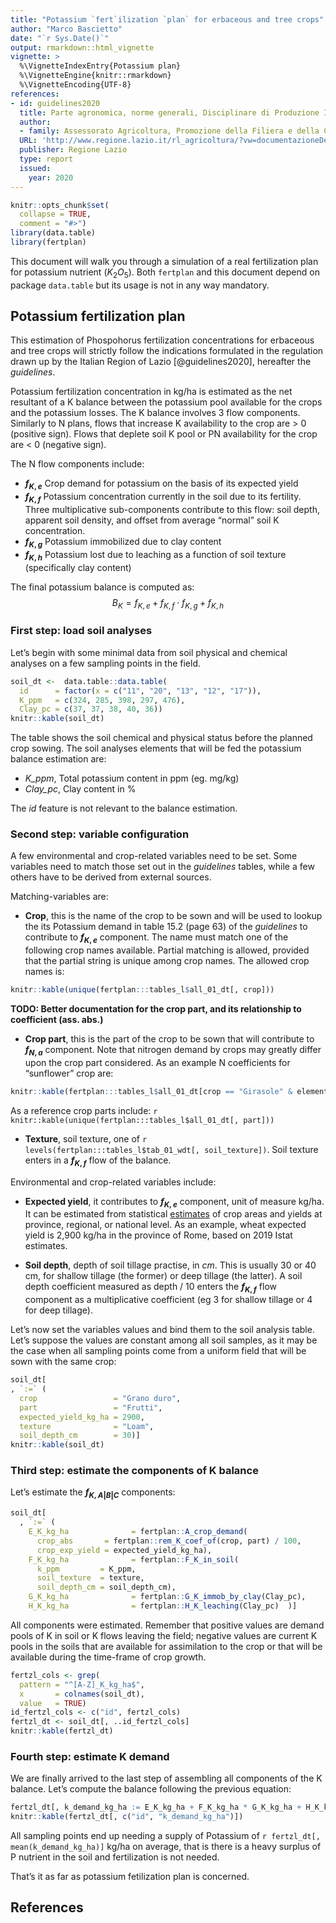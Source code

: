 ```yaml
---
title: "Potassium `fert`ilization `plan` for erbaceous and tree crops"
author: "Marco Bascietto"
date: "`r Sys.Date()`"
output: rmarkdown::html_vignette
vignette: >
  %\VignetteIndexEntry{Potassium plan}
  %\VignetteEngine{knitr::rmarkdown}
  %\VignetteEncoding{UTF-8}
references:
- id: guidelines2020
  title: Parte agronomica, norme generali, Disciplinare di Produzione Integrata della Regione Lazio - SQNPI
  author:
  - family: Assessorato Agricoltura, Promozione della Filiera e della Cultura del Cibo, Ambiente e Risorse Naturali
  URL: 'http://www.regione.lazio.it/rl_agricoltura/?vw=documentazioneDettaglio&id=52065'
  publisher: Regione Lazio
  type: report
  issued:
    year: 2020
---
```


```r
knitr::opts_chunk$set(
  collapse = TRUE,
  comment = "#>")
library(data.table)
library(fertplan)
```

This document will walk you through a simulation of a real fertilization plan for potassium nutrient ($K_2O_5$). Both `fertplan` and this document depend on package `data.table` but its usage is not in any way mandatory.


## Potassium fertilization plan

This estimation of Phospohorus fertilization concentrations for erbaceous and tree crops will strictly follow the indications formulated in the regulation drawn up by the Italian Region of Lazio [@guidelines2020], hereafter the *guidelines*.

Potassium fertilization concentration in kg/ha is estimated as the net resultant of a K balance between the potassium pool available for the crops and the potassium losses. The K balance involves 3 flow components. Similarly to N plans, flows that increase K availability to the crop are > 0 (positive sign). Flows that deplete soil K pool or PN availability for the crop are < 0 (negative sign). 

The N flow components include:

  * **$f_{K,e}$** Crop demand for potassium on the basis of its expected yield
  * **$f_{K,f}$** Potassium concentration currently in the soil due to its fertility. Three multiplicative sub-components contribute to this flow: soil depth, apparent soil density, and offset from average "normal" soil K concentration.
  * **$f_{K,g}$** Potassium immobilized due to clay content
  * **$f_{K,h}$** Potassium lost due to leaching as a function of soil texture (specifically clay content)

The final potassium balance is computed as:
$$B_K = f_{K,e} + f_{K,f} \cdot f_{K,g} + f_{K,h}$$


### First step: load soil analyses

Let's begin with some minimal data from soil physical and chemical analyses on a few sampling points in the field.

```r
soil_dt <-  data.table::data.table(
  id      = factor(x = c("11", "20", "13", "12", "17")), 
  K_ppm   = c(324, 285, 398, 297, 476), 
  Clay_pc = c(37, 37, 38, 40, 36))
knitr::kable(soil_dt)
```


The table shows the soil chemical and physical status before the planned crop sowing. The soil analyses elements that will be fed the potassium balance estimation are:

  * *K_ppm*, Total potassium content in ppm (eg. mg/kg)
  * *Clay_pc*, Clay content in %

The *id* feature is not relevant to the balance estimation.


### Second step: variable configuration

A few environmental and crop-related variables need to be set. 
Some variables need to match those set out in the *guidelines* tables, while a few others have to be derived from external sources. 

Matching-variables are:

  * **Crop**, this is the name of the crop to be sown and will be used to lookup the its Potassium demand in table 15.2 (page 63) of the *guidelines* to contribute to **$f_{K,e}$** component. The name must match one of the following crop names available. Partial matching is allowed, provided that the partial string is unique among crop names. The allowed crop names is:
  ```r
knitr::kable(unique(fertplan:::tables_l$all_01_dt[, crop]))
```

  **TODO: Better documentation for the crop part, and its relationship to coefficient (ass. abs.)**
  
  * **Crop part**, this is the part of the crop to be sown that will contribute to **$f_{N,a}$** component. Note that nitrogen demand by crops may greatly differ upon the crop part considered. As an example N coefficients for "sunflower" crop are:
  ```r
  knitr::kable(fertplan:::tables_l$all_01_dt[crop == "Girasole" & element == "N",])
  ```
  
  As a reference crop parts include:
  ```r
  knitr::kable(unique(fertplan:::tables_l$all_01_dt[, part]))
  ```
  
  * **Texture**, soil texture, one of `r levels(fertplan:::tables_l$tab_01_wdt[, soil_texture])`. Soil texture enters in a **$f_{K,f}$** flow of the balance.


Environmental and crop-related variables include:

  * **Expected yield**, it contributes to **$f_{K,e}$** component, unit of measure kg/ha. It can be estimated from statistical [estimates](http://dati.istat.it "ISTAT web site") of crop areas and yields at province, regional, or national level. As an example, wheat expected yield is 2,900 kg/ha in the province of Rome, based on 2019 Istat estimates.

  * **Soil depth**, depth of soil tillage practise, in $cm$. This is usually 30 or 40 cm, for shallow tillage (the former) or deep tillage (the latter). A soil depth coefficient measured as depth / 10 enters the **$f_{K,f}$** flow component as a multiplicative coefficient (eg 3 for shallow tillage or 4 for deep tillage).

  
Let's now set the variables values and bind them to the soil analysis table. Let's suppose the values are constant among all soil samples, as it may be the case when all sampling points come from a uniform field that will be sown with the same crop:

  ```r
soil_dt[
  , `:=` (
    crop                 = "Grano duro",
    part                 = "Frutti",
    expected_yield_kg_ha = 2900,
    texture              = "Loam",
    soil_depth_cm        = 30)]
knitr::kable(soil_dt)
```



### Third step: estimate the components of K balance

Let's estimate the **$f_{K,A|B|C}$** components:

```r
soil_dt[
  , `:=` (
    E_K_kg_ha              = fertplan::A_crop_demand(
      crop_abs       = fertplan::rem_K_coef_of(crop, part) / 100,
      crop_exp_yield = expected_yield_kg_ha),
    F_K_kg_ha              = fertplan::F_K_in_soil(
      k_ppm         = K_ppm, 
      soil_texture  = texture, 
      soil_depth_cm = soil_depth_cm),
    G_K_kg_ha              = fertplan::G_K_immob_by_clay(Clay_pc),
    H_K_kg_ha              = fertplan::H_K_leaching(Clay_pc)  )]
```

All components were estimated. Remember that positive values are demand pools of K in soil or K flows leaving the field; negative values are current K pools in the soils that are available for assimilation to the crop or that will be available during the time-frame of crop growth.

```r
fertzl_cols <- grep(
  pattern = "^[A-Z]_K_kg_ha$", 
  x       = colnames(soil_dt), 
  value   = TRUE)
id_fertzl_cols <- c("id", fertzl_cols)
fertzl_dt <- soil_dt[, ..id_fertzl_cols]
knitr::kable(fertzl_dt)
```


### Fourth step: estimate K demand

We are finally arrived to the last step of assembling all components of the K balance. Let's compute the balance following the previous equation:
  
  ```r
fertzl_dt[, k_demand_kg_ha := E_K_kg_ha + F_K_kg_ha * G_K_kg_ha + H_K_kg_ha]
knitr::kable(fertzl_dt[, c("id", "k_demand_kg_ha")])
```

All sampling points end up needing a supply of Potassium of `r fertzl_dt[, mean(k_demand_kg_ha)]` kg/ha on average, that is there is a heavy surplus of P nutrient in the soil and fertilization is not needed.

That's it as far as potassium fetilization plan is concerned.

## References

